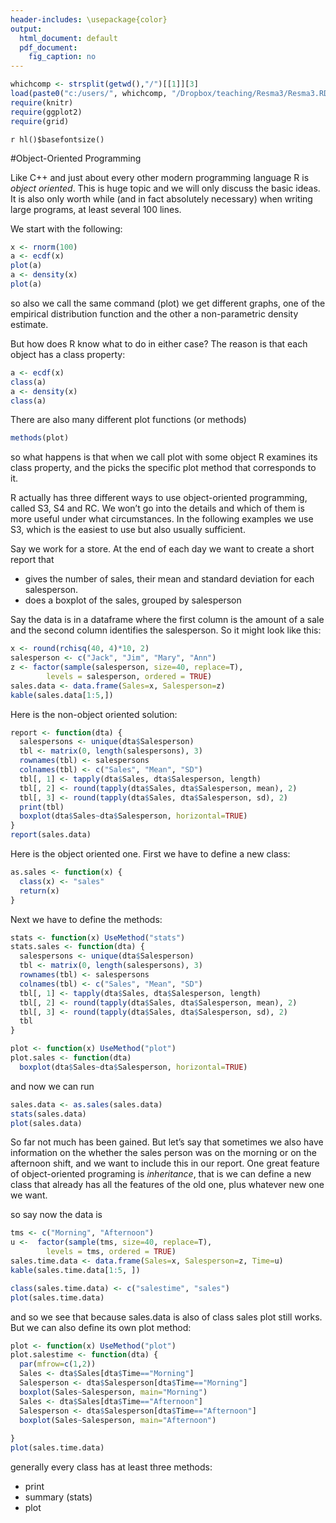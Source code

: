 ---
header-includes: \usepackage{color}
output:
  html_document: default
  pdf_document:
    fig_caption: no
---

<style>
table, th, td { text-align:right; }
th, td {padding: 10px;}
</style>

```{r, echo=FALSE, warning=FALSE, message=FALSE}
whichcomp <- strsplit(getwd(),"/")[[1]][3]
load(paste0("c:/users/", whichcomp, "/Dropbox/teaching/Resma3/Resma3.RData"))
require(knitr)
require(ggplot2)
require(grid)
```
`r hl()$basefontsize()`

#Object-Oriented Programming

Like C++ and just about every other modern programming language R is *object oriented*. This is huge topic and we will only discuss the basic ideas. It is also only worth while (and in fact absolutely necessary) when writing large programs, at least several 100 lines.

We start with the following:

```{r}
x <- rnorm(100)
a <- ecdf(x)
plot(a)
a <- density(x)
plot(a)
```

so also we call the same command (plot) we get different graphs, one of the empirical distribution function and the other a non-parametric density estimate.

But how does R know what to do in either case? The reason is that each object has a class property:

```{r}
a <- ecdf(x)
class(a)
a <- density(x)
class(a)
```

There are also many different plot functions (or methods)

```{r}
methods(plot)
```

so what happens is that when we call plot with some object R examines its class property, and the picks the specific plot method that corresponds to it. 

R actually has three different ways to use object-oriented programming, called S3, S4 and RC. We won't go into the details and which of them is more useful under what circumstances. In the following examples we use S3, which is the easiest to use but also usually sufficient.

Say we work for a store. At the end of each day we want to create a short report that 

-  gives the number of sales, their mean and standard deviation for each salesperson.  
-  does a boxplot of the sales, grouped by salesperson

Say the data is in a dataframe where the first column is the amount of a sale and the second column identifies the salesperson. So it might look like this:

```{r echo=FALSE}
x <- round(rchisq(40, 4)*10, 2)
salesperson <- c("Jack", "Jim", "Mary", "Ann")
z <- factor(sample(salesperson, size=40, replace=T), 
        levels = salesperson, ordered = TRUE)
sales.data <- data.frame(Sales=x, Salesperson=z)
kable(sales.data[1:5,])
```

Here is the non-object oriented solution:

```{r}
report <- function(dta) {
  salespersons <- unique(dta$Salesperson) 
  tbl <- matrix(0, length(salespersons), 3)
  rownames(tbl) <- salespersons
  colnames(tbl) <- c("Sales", "Mean", "SD")
  tbl[, 1] <- tapply(dta$Sales, dta$Salesperson, length)
  tbl[, 2] <- round(tapply(dta$Sales, dta$Salesperson, mean), 2)
  tbl[, 3] <- round(tapply(dta$Sales, dta$Salesperson, sd), 2)
  print(tbl)
  boxplot(dta$Sales~dta$Salesperson, horizontal=TRUE)
}
report(sales.data)
```

Here is the object oriented one. First we have to define a new class:

```{r}
as.sales <- function(x) {
  class(x) <- "sales"
  return(x)
}
```

Next we have to define the methods:

```{r}
stats <- function(x) UseMethod("stats")
stats.sales <- function(dta) {
  salespersons <- unique(dta$Salesperson)
  tbl <- matrix(0, length(salespersons), 3)
  rownames(tbl) <- salespersons
  colnames(tbl) <- c("Sales", "Mean", "SD")
  tbl[, 1] <- tapply(dta$Sales, dta$Salesperson, length)
  tbl[, 2] <- round(tapply(dta$Sales, dta$Salesperson, mean), 2)
  tbl[, 3] <- round(tapply(dta$Sales, dta$Salesperson, sd), 2)
  tbl
}
```

```{r}
plot <- function(x) UseMethod("plot")
plot.sales <- function(dta) 
  boxplot(dta$Sales~dta$Salesperson, horizontal=TRUE)
```

and now we can run

```{r}
sales.data <- as.sales(sales.data)
stats(sales.data)
plot(sales.data)
```

So far not much has been gained. But let's say that sometimes we also have information on the whether the sales person was on the morning or on the afternoon shift, and we want to include this in our report. One great feature of object-oriented programing is *inheritance*, that is we can define a new class that already has all the features of the old one, plus whatever new one we want.

so say now the data is

```{r, echo=FALSE}
tms <- c("Morning", "Afternoon")
u <-  factor(sample(tms, size=40, replace=T), 
        levels = tms, ordered = TRUE)
sales.time.data <- data.frame(Sales=x, Salesperson=z, Time=u)
kable(sales.time.data[1:5, ])
```

```{r error=T}
class(sales.time.data) <- c("salestime", "sales")
plot(sales.time.data)
```

and so we see that because sales.data is also of class sales plot still works. But we can also define its own plot method:

```{r error=T}
plot <- function(x) UseMethod("plot")
plot.salestime <- function(dta) {
  par(mfrow=c(1,2))
  Sales <- dta$Sales[dta$Time=="Morning"]
  Salesperson <- dta$Salesperson[dta$Time=="Morning"]
  boxplot(Sales~Salesperson, main="Morning")
  Sales <- dta$Sales[dta$Time=="Afternoon"]
  Salesperson <- dta$Salesperson[dta$Time=="Afternoon"]
  boxplot(Sales~Salesperson, main="Afternoon")
  
}
plot(sales.time.data)
```

generally every class has at least three methods:

-  print  
-  summary (stats)  
-  plot


